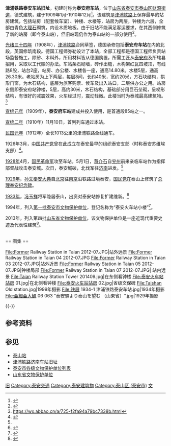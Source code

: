 {{文物保护单位
| 级别 = 市县级
| 省名 = 山东省
| 市/县名 = 泰安市
| 图片 = [[File:Sun_Yat-sen_Funeral_Taian.jpg|260px]]<br><small>1929年，[[总理奉安纪念碑|总理奉安]]的北上迎亲专列到达泰安，背景即为泰安站钟楼</small>
| 名称 = 火车站老站房
| 编号 = 1-16
| 分类 = 近现代重要史迹及代表性建筑
| 时代 = 1909年
| 所在 = [[泰安市|泰安市]][[泰山区_(泰安市)|泰山区]]
| 登录 = 1979年
}}
{{文物保护单位
| 级别 = 省级
| 省区市 = 山东省
| 图片 = 
| 名称 = 泰安火车站站房
| 编号 = 4-528-5-095
| 分类 = 近现代重要史迹及代表性建筑
| 时代 = 1909年
| 所在 = 山东省[[泰安市|泰安市]][[泰山区_(泰安市)|泰山区]][[财源街道|财源街道]]
| 登录 = 2013年10月10日
}}

'''津浦铁路泰安车站旧址'''，初建时称为'''泰安府车站'''，位于[[山东省|山东省]][[泰安市|泰安市]][[泰山区_(泰安市)|泰山区]][[财源街道|财源街道]]，德式建筑，建于1909年1月-1910年12月<ref>{{cite web|url=http://www.my0538.com/Article/ShowArticle.asp?ArticleID=22877|title=《世纪情牵火车站》|accessdate=2010-04-13|work=|publisher=中华泰山网}}{{dead link|date=2018年3月 |bot=InternetArchiveBot |fix-attempted=yes }}</ref>。该建筑是[[津浦铁路|津浦铁路]]上保存最早的站房建筑，包括站房（配套候车室）、钟楼、水楼等，站房为两层，钟楼为六层，全部由青色[[大理石|大理石]]砌筑，内设木质地板。由于旧站不能满足客运要求，在其西侧修筑了新的站房（即今[[泰山站_(泰安)|泰山站]]），但旧站现仍作为泰山站的一部分使用<ref>{{cite web|url=http://www.tslywq.com/news/news_570.htm|title=《泰安火车站旧址》|accessdate=2010-04-13|work=|publisher=泰山市旅游外事侨务局}}{{dead link|date=2018年3月 |bot=InternetArchiveBot |fix-attempted=yes }}</ref>。

[[1908年|光绪三十四年]]（1908年），[[津浦铁路|津浦铁路]]合同草签，德国承修包括'''泰安府车站'''在内的北段，英国修筑南段。德国工程师弥勒设计了本站，全部工程都是德国工程师负责站场监督施工，除砂、木料外，所用材料皆从德国购置，所需工匠从[[泰安府|泰安府]]及所辖县招用，采取以工代赈的办法。车站条石砌墙，砖作出檐，木构架红瓦四坡顶，有线路8股，站台2座，站房、办公楼、水楼各一座，通高14.80米。水楼5层，通高26.30米。老站房为上下两层，每层8间，长约40米，宽约20米，方石块结构，拱形门窗，为木石结构，底层为旅客购票、候车及出入站口，二层供办公之用。站房东侧即泰安府站钟楼，5层，高约30米，木石结构，基础部分用巨石垒砌，呈梯形结构，有很好的减震效果，火车经过时，震动轻微。此楼当时为泰城最高建筑物。<ref name="#1">https://wx.abbao.cn/a/725-f2fa94a79bc7338b.html{{Dead link}}</ref>

[[宣統元年|宣统元年]]（1909年），'''泰安府车站'''建成并投入使用，是首通段85站之一。

[[1910年|宣统二年]]（1910年）11月10日，首列列车通过本站。

[[1912年|民国元年]]（1912年）全长1013公里的津浦铁路全线通车。

1926年3月，[[中国共产党|中国共产党]]曾在此成立在泰安最早的组织泰安支部（时称泰安苏维埃支部）<ref>{{cite web|title=《百年老站房“梳妆”展新颜》|url=http://www1.dzwww.com/shandong/shandonggedi/taian/200911/t20091105_5147804.htm|accessdate=2010-04-21|work=|publisher=大众网|archive-date=2016-03-05|archive-url=https://web.archive.org/web/20160305110047/http://www1.dzwww.com/shandong/shandonggedi/taian/200911/t20091105_5147804.htm|dead-url=no}}</ref>。

[[1928年|1928年]]4月，[[国民革命军|国民革命军]]攻至车站。5月1日，[[蒋介石|蒋介石]]自[[兖州|兖州]]前来亲临车站作为指挥部督战攻击泰安城。次日，泰安城破，北伐军往[[济南市|济南]]进发。<ref name="#1"/>

[[1929年|1929年]]，[[孙文|孙文]][[奉安大典|奉安大典]]自[[北京|北京]]往[[南京|南京]]沿铁路过境泰安，[[国民党|国民党]]在泰山上修筑了[[总理奉安纪念碑|总理奉安纪念碑]]。

[[1933年|1933年]]，[[冯玉祥|冯玉祥]]将军隐居泰山，出资对泰安站修复扩建维新。<ref>{{Cite web |url=http://www.twoeggz.com/news/1328663.html |title=存档副本 |accessdate=2019-07-06 |archive-date=2019-07-06 |archive-url=https://web.archive.org/web/20190706094811/http://www.twoeggz.com/news/1328663.html |dead-url=no }}</ref>

1994年，列入[[泰安市各级文物保护单位列表|第一批泰安市文物保护单位]]，登记名称为“泰安火车站小楼”<ref>{{Cite web|title=泰政发[2007]31号泰安市人民政府关于公布第一批市级重点文物保护单位保护范围和建设控制地带的通知|url=http://www.taian.gov.cn/art/2011/2/23/art_55623_4054556.html|accessdate=|author=|date=|format=|publisher=|language=}}</ref>。

2013年，列入第四批[[山东省文物保护单位|山东省文物保护单位]]，该文物保护单位是一座近现代重要史迹及代表性建筑<ref>{{Cite web|url=http://sd.dzwww.com/sdnews/201311/t20131115_9187836.htm|title=山东省第四批省级文物保护单位名单(共计606处)|accessdate=2018-12-06|author=山东省人民政府|date=2013-11-15|work=sd.dzwww.com|publisher=大众日报|archiveurl=https://web.archive.org/web/20181206015221/http://sd.dzwww.com/sdnews/201311/t20131115_9187836.htm|archivedate=2018-12-06}}</ref>。

<br />
== 图集 ==
{{clear}}
<gallery mode="packed" heights="200">
File:Former Railway Station in Taian 2012-07.JPG|站外远景
File:Former Railway Station in Taian 04 2012-07.JPG
File:Former Railway Station in Taian 03 2012-07.JPG|站外近景
File:Former Railway Station in Taian 05 2012-07.JPG|钟楼局部
File:Former Railway Station in Taian 07 2012-07.JPG| 站内远景 
File:Taian Railway Station Tower 201409.jpg|在东侧看钟楼
File:泰安火车站站房 01.jpg|在北侧看钟楼
File:泰安火车站站房 02.jpg|省级文保碑 
File:Taishan Old station.jpg|1999年摄影
File:铁展 1934-1 津浦铁路泰安车站.jpg|1934年摄影 
File:亜細亜大観 06 063 "泰安驛より泰山を望む （山東省）".jpg|1929年摄影
</gallery>
{{-}}


==参考资料 ==
{{reflist|2}}
==参见==
*[[泰山站_(泰安)|泰山站]]
*[[津浦铁路济南车站旧址|津浦铁路济南车站旧址]]
*[[泰安市各级文物保护单位列表|泰安市各级文物保护单位列表]]
*[[山东省文物保护单位|山东省文物保护单位]]

{{Commons category|Taishan Railway Station (Shandong)}}

{{泰安市主题}}{{泰安市境内的山东省文物保护单位}}
{{DEFAULTSORT:T}}
[[Category:京沪铁路车站|旧]]
[[Category:泰安交通|Category:泰安交通]]
[[Category:泰安建筑物|Category:泰安建筑物]]
[[Category:泰山区_(泰安市)|Category:泰山区 (泰安市)]]
[[Category:津浦铁路|文]]